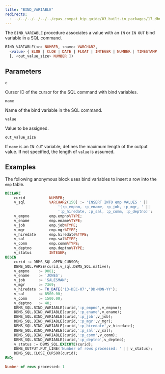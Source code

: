 ```yaml
---
title: "BIND_VARIABLE"
redirects:
  - ../../../../../../epas_compat_bip_guide/03_built-in_packages/17_dbms_sql/01_bind_variable #generated for docs/epas/reorg-role-use-case-mode
---
```


The `BIND_VARIABLE` procedure associates a value with an `IN` or `IN OUT` bind variable in a SQL command.

```sql
BIND_VARIABLE(<c> NUMBER, <name> VARCHAR2,
  <value> { BLOB | CLOB | DATE | FLOAT | INTEGER | NUMBER | TIMESTAMP | VARCHAR2 }
  [, <out_value_size> NUMBER ])
```

## Parameters

`c`

 Cursor ID of the cursor for the SQL command with bind variables.

`name`

 Name of the bind variable in the SQL command.

`value`

 Value to be assigned.

`out_value_size`

 If `name` is an `IN OUT` variable, defines the maximum length of the output value. If not specified, the length of `value` is assumed.

## Examples

The following anonymous block uses bind variables to insert a row into the `emp` table.

```sql
DECLARE
    curid           NUMBER;
    v_sql           VARCHAR2(150) := 'INSERT INTO emp VALUES ' ||
                        '(:p_empno, :p_ename, :p_job, :p_mgr, ' ||
                        ':p_hiredate, :p_sal, :p_comm, :p_deptno)';
    v_empno         emp.empno%TYPE;
    v_ename         emp.ename%TYPE;
    v_job           emp.job%TYPE;
    v_mgr           emp.mgr%TYPE;
    v_hiredate      emp.hiredate%TYPE;
    v_sal           emp.sal%TYPE;
    v_comm          emp.comm%TYPE;
    v_deptno        emp.deptno%TYPE;
    v_status        INTEGER;
BEGIN
    curid := DBMS_SQL.OPEN_CURSOR;
    DBMS_SQL.PARSE(curid,v_sql,DBMS_SQL.native);
    v_empno    := 9001;
    v_ename    := 'JONES';
    v_job      := 'SALESMAN';
    v_mgr      := 7369;
    v_hiredate := TO_DATE('13-DEC-07','DD-MON-YY');
    v_sal      := 8500.00;
    v_comm     := 1500.00;
    v_deptno   := 40;
    DBMS_SQL.BIND_VARIABLE(curid,':p_empno',v_empno);
    DBMS_SQL.BIND_VARIABLE(curid,':p_ename',v_ename);
    DBMS_SQL.BIND_VARIABLE(curid,':p_job',v_job);
    DBMS_SQL.BIND_VARIABLE(curid,':p_mgr',v_mgr);
    DBMS_SQL.BIND_VARIABLE(curid,':p_hiredate',v_hiredate);
    DBMS_SQL.BIND_VARIABLE(curid,':p_sal',v_sal);
    DBMS_SQL.BIND_VARIABLE(curid,':p_comm',v_comm);
    DBMS_SQL.BIND_VARIABLE(curid,':p_deptno',v_deptno);
    v_status := DBMS_SQL.EXECUTE(curid);
    DBMS_OUTPUT.PUT_LINE('Number of rows processed: ' || v_status);
    DBMS_SQL.CLOSE_CURSOR(curid);
END;

Number of rows processed: 1
```
